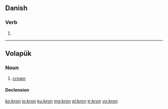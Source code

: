 ==Danish==

===Verb===
{{head|da|verb form}}

# {{form of|imperative|krone|lang=da}}

----

==Volapük==

===Noun===
{{vo-noun}}
 
# [[crown]]

====Declension====
{{vo-decl-noun}}

[[ko:kron]]
[[io:kron]]
[[ku:kron]]
[[mg:kron]]
[[pl:kron]]
[[tr:kron]]
[[vo:kron]]
